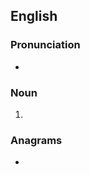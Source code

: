 ==English==

===Pronunciation===
* {{IPA|/ˈhɛlpɪŋz/|lang=en}}

===Noun===
{{head|en|noun form}}

# {{plural of|helping|lang=en}}

===Anagrams===
* {{anagrams|en|a=eghilnps|Penglish}}